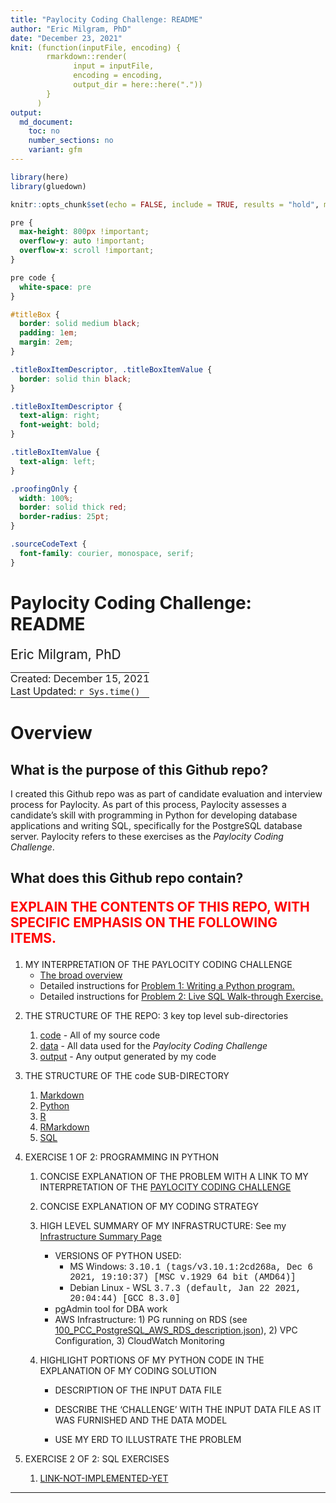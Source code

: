 ```yaml
---
title: "Paylocity Coding Challenge: README"
author: "Eric Milgram, PhD"
date: "December 23, 2021"
knit: (function(inputFile, encoding) {
        rmarkdown::render(
              input = inputFile,
              encoding = encoding,
              output_dir = here::here("."))
        }
      )
output:
  md_document:
    toc: no
    number_sections: no
    variant: gfm
---
```


```r
library(here)
library(gluedown)

knitr::opts_chunk$set(echo = FALSE, include = TRUE, results = "hold", message = FALSE)
```

```css

pre {
  max-height: 800px !important;
  overflow-y: auto !important;
  overflow-x: scroll !important;
}

pre code {
  white-space: pre
}

#titleBox {
  border: solid medium black;
  padding: 1em;
  margin: 2em;
}

.titleBoxItemDescriptor, .titleBoxItemValue {
  border: solid thin black;
}

.titleBoxItemDescriptor {
  text-align: right;
  font-weight: bold;
}

.titleBoxItemValue {
  text-align: left;
}

.proofingOnly {
  width: 100%;
  border: solid thick red;
  border-radius: 25pt;
}

.sourceCodeText {
  font-family: courier, monospace, serif;
}

```

# Paylocity Coding Challenge: README

<div style="font-size: 1.5em; padding-bottom: 0;">Eric Milgram, PhD</div>
<table>
<tbody>
<tr>
  <td style="padding: 0; display: none;">
    <a href="https://github.com/ScientificProgrammer/PaylocityCodingChallenge">ScientificProgrammer/PaylocityCodingChallenge</a>
  </td>
</tr>
<tr>
  <td style="padding: 0;">
    Created: December 15, 2021
  </td>
</tr>
<tr>
  <td style="padding: 0;">
    Last Updated: `r Sys.time()`</span>
  </td>
</tr>
</tbody>
</table>


# Overview

## What is the purpose of this Github repo?

I created this Github repo was as part of candidate evaluation and
interview process for Paylocity. As part of this process, Paylocity
assesses a candidate's skill with programming in Python for developing database
applications and writing SQL, specifically for the PostgreSQL database server.
Paylocity refers to these exercises as the *Paylocity Coding Challenge*.

## What does this Github repo contain?
<div class="proofingOnlyContainer">
<div style="color: red; font-size: 1.5em; font-weight: bold;">
EXPLAIN THE CONTENTS OF THIS REPO, WITH SPECIFIC EMPHASIS ON THE
FOLLOWING ITEMS.
</div>
<ol>
<li>
  <div>MY INTERPRETATION OF THE PAYLOCITY CODING CHALLENGE</div>
  <ul>
    <li><a href="code/Markdown/pcc_010_challenge_overview.md">The broad overview</a></li>
    <li>Detailed instructions for <a href="code/Markdown/pcc_020-010_problem1_write_python_program.md">Problem 1: Writing a Python program.</a></li>
    <li>Detailed instructions for <a href="code/Markdown/pcc_020-020_problem2_sql_live_walkthrough.md">Problem 2: Live SQL Walk-through Exercise.</a></li>
  </ul>
</li>
<li>
  <p>THE STRUCTURE OF THE REPO: 3 key top level sub-directories</p>
<ol>
  <li><span class='sourceCodeText'><a href="./code">code</a></span> - All of my source code</li>
  <li><span class='sourceCodeText'><a href="./data">data</a></span> - All data used for the *Paylocity Coding Challenge*</li>
  <li><span class='sourceCodeText'><a href="./output">output</a></span> - Any output generated by my code</li>
</ol>
</li>
<li>
   <p>THE STRUCTURE OF THE <span class='sourceCodeText'>code</span> SUB-DIRECTORY</p>
   <ol>
    <li><span class='sourceCodeText'><a href="./code/Markdown">Markdown</a></span></li>
    <li><span class='sourceCodeText'><a href="./code/Python">Python</a></span></li>
    <li><span class='sourceCodeText'><a href="./code/R">R</a></span></li>
    <li><span class='sourceCodeText'><a href="./code/RMarkdown">RMarkdown</a></span></li>
    <li><span class='sourceCodeText'><a href="./code/SQL">SQL</a></span></li>
  </ol>
</li>
<li>
  <p>EXERCISE 1 OF 2: PROGRAMMING IN PYTHON</p>
  <ol>
    <li><p>CONCISE EXPLANATION OF THE PROBLEM WITH A LINK TO MY INTERPRETATION OF THE <a href='`r here::here("code/Markdown/pcc_010_challenge_overview.md")`'>PAYLOCITY CODING CHALLENGE</a></p></li>
    <li><p>CONCISE EXPLANATION OF MY CODING STRATEGY</p></li>
    <li>
      <p>HIGH LEVEL SUMMARY OF MY INFRASTRUCTURE: See my <a href="code/Markdown/pcc_100_system_description.md">Infrastructure Summary Page</a></p>
      <ul>
        <li>
          <div>VERSIONS OF PYTHON USED:</div>
          <ul>
            <li>MS Windows: <span style="font-family: courier new, courier, monospace, serif;">3.10.1 (tags/v3.10.1:2cd268a, Dec  6 2021, 19:10:37) [MSC v.1929 64 bit (AMD64)]</span></li>
            <li>Debian Linux - WSL <span style="font-family: courier new, courier, monospace, serif;">3.7.3 (default, Jan 22 2021, 20:04:44) [GCC 8.3.0]</span></li>
          </ul>
        </li>
        <li>pgAdmin tool for DBA work</li>
        <li>AWS Infrastructure: 1) PG running on RDS (see <a href="./data/100_PCC_PostgreSQL_AWS_RDS_description.json">100_PCC_PostgreSQL_AWS_RDS_description.json</a>), 2) VPC Configuration, 3) CloudWatch Monitoring</li>
      </ul
    </li>
    <li>
      <p>HIGHLIGHT PORTIONS OF MY PYTHON CODE IN THE EXPLANATION OF MY CODING SOLUTION</p>
      <ul>
        <li><p>DESCRIPTION OF THE INPUT DATA FILE</p></li>
        <li><p>DESCRIBE THE 'CHALLENGE' WITH THE INPUT DATA FILE AS IT WAS FURNISHED AND THE DATA MODEL</p></li>
        <li><p>USE MY ERD TO ILLUSTRATE THE PROBLEM</p></li>
      <ul>
    </li>
  </ol>
</li>
<li>
  <p>EXERCISE 2 OF 2: SQL EXERCISES</p>
  <ol>
    <li><a href='https://example.com'>LINK-NOT-IMPLEMENTED-YET</a></li>
  </ol>
</li>
</ol>
</div>

---
